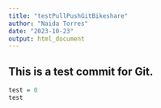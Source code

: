 ```yaml
---
title: "testPullPushGitBikeshare"
author: "Naida Torres"
date: "2023-10-23"
output: html_document
---
```


## This is a test commit for Git.
```r
test = 0
test
```

